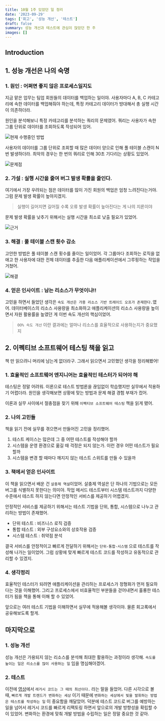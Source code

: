 ```yaml
---
title: 10월 1주 있었던 일 정리
date: '2023-09-29'
tags: ['회고', '성능 개선', '테스트']
draft: false
summary: 성능 개선과 테스트에 관심이 많았던 한 주
images: []
---
```


## Introduction

<TOCInline toc={props.toc} exclude="Introduction" />

## 1. 성능 개선은 나의 숙명

### 1. 원인 : 어쩌면 좋지 않은 프로세스일지도

지금 맡은 업무는 팀업 회원들의 데이터를 백업하는 일이야.
사용자마다 A, B, C 카테고리에 속한 데이터를 백업해줘야 하는데, 특정 카테고리 데이터가 방대해서 총 실행 시간이 의존하더라.

원인을 분석해보니 특정 카테고리를 분석하는 쿼리의 문제였어.
쿼리는 사용자가 속한 그룹 단위로 데이터를 조회하도록 작성되어 있어.

![현재 수행중인 방법](/static/images/reminiscence/10m1w/1.png)

사용자의 데이터를 그룹 단위로 조회할 때 많은 데이터 양으로 인해 풀 테이블 스캔이 N 번 발생하더라.
최악의 경우는 한 번의 쿼리로 인해 30초 기다리는 상황도 있었어.

![문제점](/static/images/reminiscence/10m1w/2.png)

### 2. 가설 : 실행 시간을 줄여 버그 발생 확률을 줄인다.

여기에서 가장 우려되는 점은 데이터를 많이 가진 회원의 백업은 엄청 느려진다는거야.
그럼 문제 발생 확률이 높아지겠지.

> 실행이 길어지면 길어질 수록 오류 발생 확률이 높아진다는 게 나의 지론이야

문제 발생 확률을 낮추기 위해서는 실행 시간을 최소로 낮출 필요가 있었어.

![근거](/static/images/reminiscence/10m1w/4.png)

### 3. 해결 : 풀 테이블 스캔 횟수 감소

고안한 방법은 풀 테이블 스캔 횟수를 줄이는 일이었어.
각 그룹마다 조회하는 로직을 없애고 한 사용자에 대한 전체 데이터를 추출한 다음 애플리케이션에서 그루핑하는 작업을 거쳤어.

![해결](/static/images/reminiscence/10m1w/3.png)

### 4. 얻은 인사이트 : 남는 리소스가 무엇이냐!!

고민을 하면서 들었던 생각은 `속도 개선은 가용 리소스 기반 트레이드 오프가 존재한다.`였어.
데이터베이스의 리소스 사용량을 최소화하고 애플리케이션의 리소스 사용량을 높이면서 자원 활용률을 높였던 게 이번 속도 개선의 핵심이었어.

> `OO% 속도 개선` 이란 결과에는 얼마나 리소스를 효율적으로 사용하는지가 중요했지

## 2. 이펙티브 소프트웨어 테스팅 책을 읽고

책 만 읽으려니 머리에 남는게 없더라구. 그래서 읽으면서 고민했던 생각을 정리해봤어!

### 1. 효율적인 소프트웨어 엔지니어는 효율적인 테스터가 되어야 해

테스팅은 정말 어려워. 이론으로 테스트 방법론을 끊임없이 학습했지만 실무에서 적용하기 어렵더라.
원인을 생각해보면 상황에 맞는 방법과 문제 해결 경험 부재가 컸어.

이론과 실무 사이에서 절충점을 찾기 위해 `이펙티브 소프트웨어 테스팅` 책을 읽게 됐어.

### 2. 나의 고민들

책을 읽기 전에 실무를 겪으면서 만들어진 고민을 정리했어.

1. 테스트 케이스는 많은데 그 중 어떤 테스트를 작성해야 할까
2. 시스템을 운영 환경으로 옮길 때 걱정은 되지 않는가. 이런 경우 어떤 테스트가 필요할까
3. 시스템을 변경 할 때마다 깨지지 않는 테스트 스위트를 만들 수 있을까

### 3. 책에서 얻은 인사이트

이 책을 읽으면서 배운 건 `살충제 역설`이었어. 살충제 역설은 단 하나의 기법으로는 모든 버그를 식별하지 못한다는 의미야.
작업 메서드 테스트부터 시스템 테스트까지 다양한 수준에서 테스트 하지 않는다면 안정적인 서비스를 제공하기 어렵겠지.

안정적인 서비스를 제공하기 위해서는 테스트 기법을 단위, 통합, 시스템으로 나누고 관리하는 방법이 존재했어.

- 단위 테스트 : 비즈니스 로직 검증
- 통합 테스트 : 외부 구성요소와의 상호작용 검증
- 시스템 테스트 : 취약점 분석

결국 서비스를 안정적이고 빠르게 전달하기 위해서는 `단위-통합-시스템` 으로 테스트를 작성해 나가는 일이었어.
그럼 상황에 맞게 빠르게 테스트 코드를 작성하고 유동적으로 관리할 수 있겠지.

### 4. 생각정리

효율적인 테스터가 되려면 애플리케이션을 관리하는 프로세스가 정형화가 먼저 필요하다는 것을 이해했어.
그리고 프로세스에서 비효율적인 부분들을 걷어내면서 훌륭한 테스터가 됨을 책을 통해 이해 할 수 있었어.

앞으로는 여러 테스트 기법을 이해하면서 실무에 적용해볼 생각이야. 물론 회고록에서 공유해보도록 할게.

## 마지막으로

### 1. 성능 개선

성능 개선은 가용되지 않는 리소스를 분석해 최대한 활용하는 과정이라 생각해.
`속도를 높이는 일은 리소스를 많이 사용하는 일` 임을 명심해야겠어.

### 2. 테스트

이전에 [영상](https://www.youtube.com/watch?v=3H4umWD5bwI)에서 `레거시 코드는 그 때의 최선이다.` 라는 말을 들었어.
다른 시각으로 볼 때, `빠르게 개발 트렌드가 변화하는 세상` 이기 때문에 `변화하는 세상에서 빛을 발휘하는 방법은 테스트를 작성하는 일` 이 중요함을 깨달았어.
덕분에 테스트 코드로 버그를 예방하는 일을 넘어서 레거시 코드를 빠르게 리팩토링 하면서 앞으로의 개발 방향성을 확립할 수 이 있었어.
변화하는 환경에 맞춰 개발 방법을 수립하는 일은 정말 중요한 것 같아.
